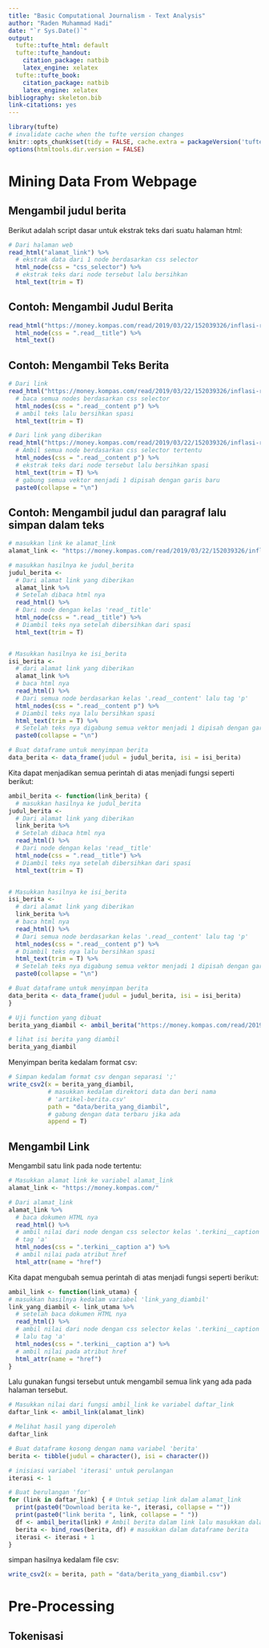 ```yaml
---
title: "Basic Computational Journalism - Text Analysis"
author: "Raden Muhammad Hadi"
date: "`r Sys.Date()`"
output:
  tufte::tufte_html: default
  tufte::tufte_handout:
    citation_package: natbib
    latex_engine: xelatex
  tufte::tufte_book:
    citation_package: natbib
    latex_engine: xelatex
bibliography: skeleton.bib
link-citations: yes
---
```


```r
library(tufte)
# invalidate cache when the tufte version changes
knitr::opts_chunk$set(tidy = FALSE, cache.extra = packageVersion('tufte'))
options(htmltools.dir.version = FALSE)
```

# Mining Data From Webpage

## Mengambil judul berita

Berikut adalah script dasar untuk ekstrak teks dari suatu halaman html:

```r
# Dari halaman web
read_html("alamat_link") %>% 
  # ekstrak data dari 1 node berdasarkan css selector
  html_node(css = "css_selector") %>% 
  # ekstrak teks dari node tersebut lalu bersihkan
  html_text(trim = T)
```

## Contoh: Mengambil Judul Berita

```r
read_html("https://money.kompas.com/read/2019/03/22/152039326/inflasi-rendah-gejolak-global-mereda-kok-suku-bunga-acuan-bi-tidak-turun") %>% 
  html_node(css = ".read__title") %>% 
  html_text()
```

## Contoh: Mengambil Teks Berita

```r
# Dari link
read_html("https://money.kompas.com/read/2019/03/22/152039326/inflasi-rendah-gejolak-global-mereda-kok-suku-bunga-acuan-bi-tidak-turun") %>% 
  # baca semua nodes berdasarkan css selector
  html_nodes(css = ".read__content p") %>% 
  # ambil teks lalu bersihkan spasi
  html_text(trim = T)
```

```r
# Dari link yang diberikan
read_html("https://money.kompas.com/read/2019/03/22/152039326/inflasi-rendah-gejolak-global-mereda-kok-suku-bunga-acuan-bi-tidak-turun") %>%
  # Ambil semua node berdasarkan css selector tertentu
  html_nodes(css = ".read__content p") %>% 
  # ekstrak teks dari node tersebut lalu bersihkan spasi
  html_text(trim = T) %>% 
  # gabung semua vektor menjadi 1 dipisah dengan garis baru
  paste0(collapse = "\n")
```

## Contoh: Mengambil judul dan paragraf lalu simpan dalam teks

```r
# masukkan link ke alamat_link
alamat_link <- "https://money.kompas.com/read/2019/03/22/152039326/inflasi-rendah-gejolak-global-mereda-kok-suku-bunga-acuan-bi-tidak-turun"

# masukkan hasilnya ke judul_berita
judul_berita <- 
  # Dari alamat link yang diberikan
  alamat_link %>%
  # Setelah dibaca html nya
  read_html() %>%
  # Dari node dengan kelas 'read__title'
  html_node(css = ".read__title") %>%
  # Diambil teks nya setelah dibersihkan dari spasi
  html_text(trim = T)


# Masukkan hasilnya ke isi_berita
isi_berita <- 
  # dari alamat link yang diberikan
  alamat_link %>%
  # baca html nya
  read_html() %>%
  # Dari semua node berdasarkan kelas '.read__content' lalu tag 'p'
  html_nodes(css = ".read__content p") %>% 
  # Diambil teks nya lalu bersihkan spasi
  html_text(trim = T) %>% 
  # Setelah teks nya digabung semua vektor menjadi 1 dipisah dengan garis baru
  paste0(collapse = "\n")

# Buat dataframe untuk menyimpan berita
data_berita <- data_frame(judul = judul_berita, isi = isi_berita)
```

Kita dapat menjadikan semua perintah di atas menjadi fungsi seperti berikut:

```r
ambil_berita <- function(link_berita) {
  # masukkan hasilnya ke judul_berita
judul_berita <- 
  # Dari alamat link yang diberikan
  link_berita %>%
  # Setelah dibaca html nya
  read_html() %>%
  # Dari node dengan kelas 'read__title'
  html_node(css = ".read__title") %>%
  # Diambil teks nya setelah dibersihkan dari spasi
  html_text(trim = T)


# Masukkan hasilnya ke isi_berita
isi_berita <- 
  # dari alamat link yang diberikan
  link_berita %>%
  # baca html nya
  read_html() %>%
  # Dari semua node berdasarkan kelas '.read__content' lalu tag 'p'
  html_nodes(css = ".read__content p") %>% 
  # Diambil teks nya lalu bersihkan spasi
  html_text(trim = T) %>% 
  # Setelah teks nya digabung semua vektor menjadi 1 dipisah dengan garis baru
  paste0(collapse = "\n")

# Buat dataframe untuk menyimpan berita
data_berita <- data_frame(judul = judul_berita, isi = isi_berita)
}

# Uji function yang dibuat
berita_yang_diambil <- ambil_berita("https://money.kompas.com/read/2019/03/22/152039326/inflasi-rendah-gejolak-global-mereda-kok-suku-bunga-acuan-bi-tidak-turun")

# lihat isi berita yang diambil
berita_yang_diambil
```

Menyimpan berita kedalam format csv:

```r
# Simpan kedalam format csv dengan separasi ';'
write_csv2(x = berita_yang_diambil,
           # masukkan kedalam direktori data dan beri nama
           # 'artikel-berita.csv'
           path = "data/berita_yang_diambil",
           # gabung dengan data terbaru jika ada
           append = T)
```

## Mengambil Link

Mengambil satu link pada node tertentu:

```r
# Masukkan alamat link ke variabel alamat_link
alamat_link <- "https://money.kompas.com/"

# Dari alamat_link
alamat_link %>% 
  # baca dokumen HTML nya
  read_html() %>% 
  # ambil nilai dari node dengan css selector kelas '.terkini__caption' lalu
  # tag 'a'
  html_nodes(css = ".terkini__caption a") %>% 
  # ambil nilai pada atribut href
  html_attr(name = "href")
```

Kita dapat mengubah semua perintah di atas menjadi fungsi seperti berikut:

```r
ambil_link <- function(link_utama) {
# masukkan hasilnya kedalam variabel 'link_yang_diambil'
link_yang_diambil <- link_utama %>% 
  # setelah baca dokumen HTML nya
  read_html() %>% 
  # ambil nilai dari node dengan css selector kelas '.terkini__caption'
  # lalu tag 'a'
  html_nodes(css = ".terkini__caption a") %>% 
  # ambil nilai pada atribut href
  html_attr(name = "href")
}
```

Lalu gunakan fungsi tersebut untuk mengambil semua link yang ada pada halaman tersebut.

```r
# Masukkan nilai dari fungsi ambil_link ke variabel daftar_link
daftar_link <- ambil_link(alamat_link)

# Melihat hasil yang diperoleh
daftar_link
```

```r
# Buat dataframe kosong dengan nama variabel 'berita'
berita <- tibble(judul = character(), isi = character())

# inisiasi variabel 'iterasi' untuk perulangan
iterasi <- 1

# Buat berulangan 'for'
for (link in daftar_link) { # Untuk setiap link dalam alamat_link
  print(paste0("Download berita ke-", iterasi, collapse = ""))
  print(paste0("link berita ", link, collapse = " "))
  df <- ambil_berita(link) # Ambil berita dalam link lalu masukkan dalam df
  berita <- bind_rows(berita, df) # masukkan dalam dataframe berita 
  iterasi <- iterasi + 1
}
```

simpan hasilnya kedalam file csv:

```r
write_csv2(x = berita, path = "data/berita_yang_diambil.csv")
```

# Pre-Processing

## Tokenisasi

```r

```

